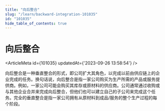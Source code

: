 ```yaml
---
title: "向后整合"
slug: "/learn/backward-integration-101035"
id: "101035"
hide_table_of_contents: true
---
```



# 向后整合

<ArticleMeta id={101035} updatedAt={'2023-09-26 13:58:54'} />
<div className='border-solid border-b border-t-0 my-4 border-[var(--ifm-color-gray-300)]' />

向后整合是一种垂直整合的形式，即公司扩大其角色，以完成以前由供应链上的企业完成的任务。换句话说，向后整合是指一家公司购买为生产所需的产品或服务提供商。例如，一家公司可能会购买其库存或原材料的供应商。公司通常通过收购或与其他企业合并来完成向后整合，但他们也可以建立自己的子公司来完成这个任务。完全的垂直整合是指一家公司拥有从原材料到成品/服务的整个生产过程的每个阶段。
